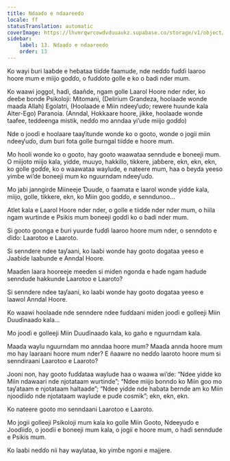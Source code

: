 ```yaml
---
title: Ndaaɗo e ndaareeɗo
locale: ff
statusTranslation: automatic
coverImage: https://lhvmrqwrcowdvduuaukz.supabase.co/storage/v1/object/public/strapi-uploads/small_cover-tratado-de-psicologia-revolucionaria.webp-5e15e1cec4e0ebebcde5d7fc7565d8fd.webp
sidebar:
    label: 13. Ndaaɗo e ndaareeɗo
    order: 13
---
```

Ko wayi ɓuri laaɓde e heɓataa tiiɗde faamude, nde neɗɗo fuɗɗi laaroo hoore mum e miijo goɗɗo, o fuɗɗoto golle e ko o ɓadi nder mum.

Ko waawi joggol, haɗi, daañde, ngam golle Laarol Hoore nder nder, ko ɗeeɓe bonɗe Psikoloji: Mitomani, (Delirium Grandeza, hoolaade wonde maaɗa Allah) Egolatri, (Hoolaade e Miin ndeeƴuɗo; rewere huunde kala Alter-Ego) Paranoia. (Anndal, Hokkaare hoore, jikke, hoolaade wonde taafee, teddeenga mistik, neɗɗo mo anndaa yi’ude miijo goɗɗo)

Nde o jooɗi e hoolaare taaƴitunde wonde ko o gooto, wonde o jogii miin ndeeƴuɗo, ɗum ɓuri fota golle ɓurngal tiiɗde e hoore mum.

Mo hooli wonde ko o gooto, hay gooto waawataa senndude e boneeji mum. O miijoto miijo kala, yidde, muuyo, hakkillo, tikkere, jaɓɓere, ekn, ekn, ekn, ko golle goɗɗe, ko o waawataa waylude, e nateere mum, haa o ɓeyda yeeso yimɓe wi’de boneeji mum ko nguurndam ndeeƴuɗo.

Mo jaɓi janngirde Miineeje Ɗuuɗe, o faamata e laarol wonde yidde kala, miijo, golle, tikkere, ekn, ko Miin goo goɗɗo, e senndunoo...

Atlet kala e Laarol Hoore nder nder, o golle e tiiɗɗe nder nder mum, o hiila ngam wurtinde e Psikis mum boneeji goɗɗi ko o ɓadi nder mum.

Si gooto goonga e ɓuri yuurde fuɗɗi laaroo hoore mum nder, o senndoto e ɗiɗo: Laarotoo e Laaroto.

Si senndere ndee taƴaani, ko laaɓi wonde hay gooto dogataa yeeso e Jaaɓiɗe laaɓunde e Anndal Hoore.

Maaɗen laara hooreeje meeɗen si miɗen ngonda e haɗe ngam haɗude senndude hakkunde Laarotoo e Laaroto?

Si senndere ndee taƴaani, ko laaɓi wonde hay gooto dogataa yeeso e laawol Anndal Hoore.

Ko waawi hoolaade nde senndere ndee fuɗɗaani miɗen jooɗi e golleeji Miin Duuɗinaaɗo kala...

Mo jooɗi e golleeji Miin Duuɗinaaɗo kala, ko gaño e nguurndam kala.

Maaɗa waylu nguurndam mo anndaa hoore mum? Maaɗa annda hoore mum mo hay laaraani hoore mum nder? E ñaawre no neɗɗo laaroto hoore mum si senndiraani Laarotoo e Laaroto?

Jooni non, hay gooto fuɗɗataa waylude haa o waawa wi’de: “Ndee yidde ko Miin ndawaari nde njotataam wurtinde”; “Ndee miijo bonndo ko Miin goo mo taƴataam e njotataam haltaade”; “Ndee yidde nde haɓata ɓernde am ko Miin njooɗiiɗo nde njotataam waylude e puɗe cosmik”; ekn, ekn, ekn.

Ko nateere gooto mo senndaani Laarotoo e Laaroto.

Mo jogii golleeji Psikoloji mum kala ko golle Miin Gooto, Ndeeyuɗo e Jooɗiiɗo, o jooɗii e boneeji mum kala, o jogii e hoore mum, o haɗi senndude e Psikis mum.

Ko laaɓi neɗɗo nii hay waylataa, ko yimɓe ngoni e majjere.

